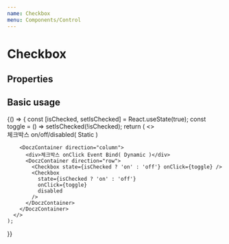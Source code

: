 ```yaml
---
name: Checkbox
menu: Components/Control
---
```



# Checkbox

## Properties

<Props of={Checkbox} />

## Basic usage

<Playground>
  {() => {
    const [isChecked, setIsChecked] = React.useState(true);
    const toggle = () => setIsChecked(!isChecked);
    return (
      <>
        <DoczContainer direction="column">
          <div>체크박스 on/off/disabled( Static )</div>
          <DoczContainer direction="row">
            <Checkbox state="on" />
            <Checkbox state="off" />
            <Checkbox state="on" disabled />
          </DoczContainer>
        </DoczContainer>
        
        <DoczContainer direction="column">
          <div>체크박스 onClick Event Bind( Dynamic )</div>
          <DoczContainer direction="row">
            <Checkbox state={isChecked ? 'on' : 'off'} onClick={toggle} />
            <Checkbox
              state={isChecked ? 'on' : 'off'}
              onClick={toggle}
              disabled
            />
          </DoczContainer>
        </DoczContainer>
      </>
    );
  }}
</Playground>
